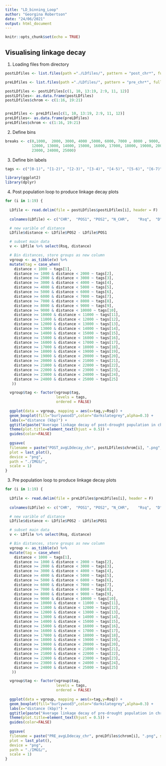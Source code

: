 ```yaml
---
title: "LD_binning_Loop"
author: "Georgina Robertson"
date: "24/06/2021"
output: html_document
---
```


```r
knitr::opts_chunk$set(echo = TRUE)
```

## Visualising linkage decay


1) Loading files from directory
```r
postLDfiles <- list.files(path ="./LDfiles/", pattern = "post_chr*", full.names = T, recursive = T)

preLDfiles <- list.files(path ="./LDfiles/", pattern = "pre_chr*", full.names = T, recursive = T)

postLDfiles <- postLDfiles[c(1, 10, 13:19, 2:9, 11, 12)]
postLDfiles<- as.data.frame(postLDfiles)
postLDfiles$chrom <- c(1:16, 19:21)


preLDfiles <- preLDfiles[c(1, 10, 13:19, 2:9, 11, 12)]
preLDfiles<- as.data.frame(preLDfiles)
preLDfiles$chrom <- c(1:16, 19:21)
```

2) Define bins
```r
breaks <- c(0,1000,  2000, 3000, 4000 ,5000, 6000, 7000 , 8000 , 9000, 10000, 11000,
            12000, 13000, 14000, 15000, 16000, 17000, 18000, 19000, 20000, 21000, 22000,
            23000, 24000, 25000)
```

3) Define bin labels
```r
tags <- c("[0-1)", "[1-2)", "[2-3)", "[3-4)", "[4-5)", "[5-6)", "[6-7)", "[7-8)", "[8-9)", "[9-10)", "[10-11)", "[11-12)", "[12-13)", "[13-14)", "[14-15)", "[15-16)", "[16-17)", "[17-18)", "[18-19)", "[19-20)", "[20-21)", "[21-22)", "[22-23)", "[23-24)", "[24-25)")
```


```r
library(ggplot2)
library(dplyr)
```

4) Post population loop to produce linkage decay plots
```r
for (i in 1:19) {
  
  LDfile <- read.delim(file = postLDfiles$postLDfiles[i], header = F)
  
  colnames(LDfile) <- c("CHR",	"POS1", "POS2",	"N_CHR",	"Rsq",	"D",	"Dprime")

  # new varible of distance
  LDfile$distance <- LDfile$POS2 - LDfile$POS1

  # subset main data
  v <- LDfile %>% select(Rsq, distance)

  # Bin distances, store groups as new column  
  vgroup <- as_tibble(v) %>% 
  mutate(tag = case_when(
    distance < 1000 ~ tags[1],
    distance >= 1000 & distance < 2000 ~ tags[2],
    distance >= 2000 & distance < 3000 ~ tags[3],
    distance >= 3000 & distance < 4000 ~ tags[4],
    distance >= 4000 & distance < 5000 ~ tags[5],
    distance >= 5000 & distance < 6000 ~ tags[6],
    distance >= 6000 & distance < 7000 ~ tags[7],
    distance >= 7000 & distance < 8000 ~ tags[8],
    distance >= 8000 & distance < 9000 ~ tags[9],
    distance >= 9000 & distance < 10000 ~ tags[10],
    distance >= 10000 & distance < 11000 ~ tags[11],
    distance >= 11000 & distance < 12000 ~ tags[12],
    distance >= 12000 & distance < 13000 ~ tags[13],
    distance >= 13000 & distance < 14000 ~ tags[14],
    distance >= 14000 & distance < 15000 ~ tags[15],
    distance >= 15000 & distance < 16000 ~ tags[16],
    distance >= 16000 & distance < 17000 ~ tags[17],
    distance >= 17000 & distance < 18000 ~ tags[18],
    distance >= 18000 & distance < 19000 ~ tags[19],
    distance >= 19000 & distance < 20000 ~ tags[20],
    distance >= 20000 & distance < 21000 ~ tags[21],
    distance >= 21000 & distance < 22000 ~ tags[22],
    distance >= 22000 & distance < 23000 ~ tags[23],
    distance >= 23000 & distance < 24000 ~ tags[24],
    distance >= 24000 & distance < 25000 ~ tags[25]
   ))

  vgroup$tag <- factor(vgroup$tag,
                       levels = tags,
                       ordered = FALSE)
  
  ggplot(data = vgroup, mapping = aes(x=tag,y=Rsq)) + 
  geom_boxplot(fill="burlywood3",color="darkslategrey",alpha=0.3) + 
  labs(x="distance (kbp)") +
  ggtitle(paste("Average linkage decay of post-drought population in chromosome ", postLDfiles$chrom[i])) +
  theme(plot.title=element_text(hjust = 0.5)) +
  guides(color=FALSE)
  
  ggsave(
  filename = paste("POST_avgLDdecay_chr", postLDfiles$chrom[i], ".png", sep = ""),
  plot = last_plot(),
  device = "png",
  path = "./IMGS/",
  scale = 1)
}
```


3) Pre population loop to produce linkage decay plots
```r
for (i in 1:19) {
  
  LDfile <- read.delim(file = preLDfiles$preLDfiles[i], header = F)
  
  colnames(LDfile) <- c("CHR",	"POS1", "POS2",	"N_CHR",	"Rsq",	"D",	"Dprime")

  # new varible of distance
  LDfile$distance <- LDfile$POS2 - LDfile$POS1

  # subset main data
  v <- LDfile %>% select(Rsq, distance)

  # Bin distances, store groups as new column  
  vgroup <- as_tibble(v) %>% 
  mutate(tag = case_when(
    distance < 1000 ~ tags[1],
    distance >= 1000 & distance < 2000 ~ tags[2],
    distance >= 2000 & distance < 3000 ~ tags[3],
    distance >= 3000 & distance < 4000 ~ tags[4],
    distance >= 4000 & distance < 5000 ~ tags[5],
    distance >= 5000 & distance < 6000 ~ tags[6],
    distance >= 6000 & distance < 7000 ~ tags[7],
    distance >= 7000 & distance < 8000 ~ tags[8],
    distance >= 8000 & distance < 9000 ~ tags[9],
    distance >= 9000 & distance < 10000 ~ tags[10],
    distance >= 10000 & distance < 11000 ~ tags[11],
    distance >= 11000 & distance < 12000 ~ tags[12],
    distance >= 12000 & distance < 13000 ~ tags[13],
    distance >= 13000 & distance < 14000 ~ tags[14],
    distance >= 14000 & distance < 15000 ~ tags[15],
    distance >= 15000 & distance < 16000 ~ tags[16],
    distance >= 16000 & distance < 17000 ~ tags[17],
    distance >= 17000 & distance < 18000 ~ tags[18],
    distance >= 18000 & distance < 19000 ~ tags[19],
    distance >= 19000 & distance < 20000 ~ tags[20],
    distance >= 20000 & distance < 21000 ~ tags[21],
    distance >= 21000 & distance < 22000 ~ tags[22],
    distance >= 22000 & distance < 23000 ~ tags[23],
    distance >= 23000 & distance < 24000 ~ tags[24],
    distance >= 24000 & distance < 25000 ~ tags[25]
   ))

  vgroup$tag <- factor(vgroup$tag,
                       levels = tags,
                       ordered = FALSE)
  
  ggplot(data = vgroup, mapping = aes(x=tag,y=Rsq)) + 
  geom_boxplot(fill="burlywood3",color="darkslategrey",alpha=0.3) + 
  labs(x="distance (kbp)") +
  ggtitle(paste("Average linkage decay of pre-drought population in chromosome ", preLDfiles$chrom[i])) +
  theme(plot.title=element_text(hjust = 0.5)) +
  guides(color=FALSE)
  
  ggsave(
  filename = paste("PRE_avgLDdecay_chr", preLDfiles$chrom[i], ".png", sep = ""),
  plot = last_plot(),
  device = "png",
  path = "./IMGS/",
  scale = 1)
}
```


